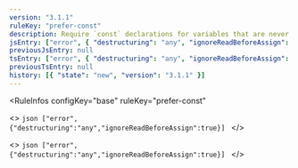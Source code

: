 ```yaml
---
version: "3.1.1"
ruleKey: "prefer-const"
description: Require `const` declarations for variables that are never reassigned after declared
jsEntry: ["error", { "destructuring": "any", "ignoreReadBeforeAssign": true }]
previousJsEntry: null
tsEntry: ["error", { "destructuring": "any", "ignoreReadBeforeAssign": true }]
previousTsEntry: null
history: [{ "state": "new", "version": "3.1.1" }]
---
```


<RuleInfos 
  configKey="base" 
  ruleKey="prefer-const" 
>
  <>
    ```json
    ["error",{"destructuring":"any","ignoreReadBeforeAssign":true}]
    ```
  </>

  <>
    ```json
    ["error",{"destructuring":"any","ignoreReadBeforeAssign":true}]
    ```
  </>
</RuleInfos>
